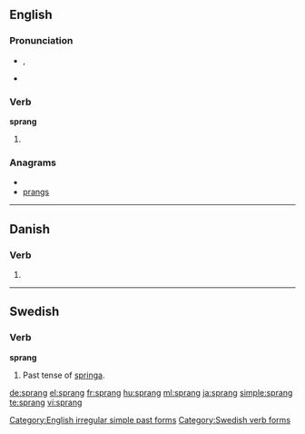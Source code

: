 ==English==

===Pronunciation===
*{{IPA|/'spɻæɳ/}}, {{SAMPA|/'spr{N/}}
*:{{rhymes|æŋ}}
*{{audio|en-us-sprang.ogg|Audio (US)}}

===Verb===
'''sprang'''

# {{simple past of|[[spring]]}}

===Anagrams===
* {{alphagram|agnprs}}
* [[prangs#English|prangs]]

[[Category:English irregular simple past forms]]

----

==Danish==

===Verb===
{{infl|da|verb form}}

# {{form of|past|springe|lang=Danish}}

----

==Swedish==

===Verb===
'''sprang'''

# Past tense of [[springa#Swedish|springa]].

[[Category:Swedish verb forms]]

[[de:sprang]]
[[el:sprang]]
[[fr:sprang]]
[[hu:sprang]]
[[ml:sprang]]
[[ja:sprang]]
[[simple:sprang]]
[[te:sprang]]
[[vi:sprang]]